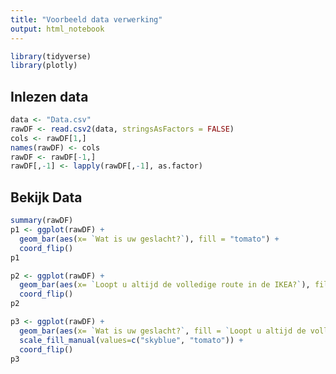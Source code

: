 ```yaml
---
title: "Voorbeeld data verwerking"
output: html_notebook
---
```


```r
library(tidyverse)
library(plotly)
```

## Inlezen data

```r
data <- "Data.csv"
rawDF <- read.csv2(data, stringsAsFactors = FALSE)
cols <- rawDF[1,]
names(rawDF) <- cols
rawDF <- rawDF[-1,]
rawDF[,-1] <- lapply(rawDF[,-1], as.factor)
```

## Bekijk Data

```r
summary(rawDF)
p1 <- ggplot(rawDF) +
  geom_bar(aes(x= `Wat is uw geslacht?`), fill = "tomato") + 
  coord_flip()
p1

p2 <- ggplot(rawDF) +
  geom_bar(aes(x= `Loopt u altijd de volledige route in de IKEA?`), fill = "skyblue") + 
  coord_flip()
p2

p3 <- ggplot(rawDF) +
  geom_bar(aes(x= `Wat is uw geslacht?`, fill = `Loopt u altijd de volledige route in de IKEA?`)) + 
  scale_fill_manual(values=c("skyblue", "tomato")) +
  coord_flip()
p3
```

